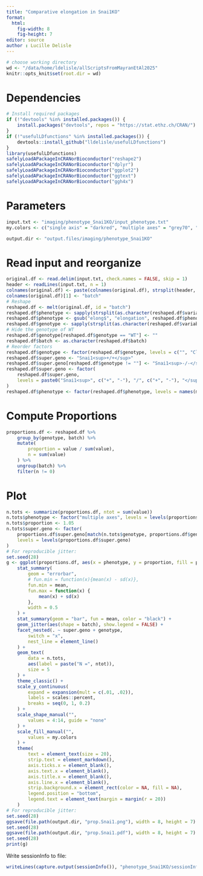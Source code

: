 ```yaml
---
title: "Comparative elongation in Snai1KO"
format:
  html:
    fig-width: 8
    fig-height: 7
editor: source
author : Lucille Delisle
---
```


```r
# choose working directory
wd <- "/data/home/ldelisle/allScriptsFromMayranEtAl2025"
knitr::opts_knit$set(root.dir = wd)
```

# Dependencies

```r
# Install required packages
if (!"devtools" %in% installed.packages()) {
    install.packages("devtools", repos = "https://stat.ethz.ch/CRAN/")
}
if (!"usefulLDfunctions" %in% installed.packages()) {
    devtools::install_github("lldelisle/usefulLDfunctions")
}
library(usefulLDfunctions)
safelyLoadAPackageInCRANorBioconductor("reshape2")
safelyLoadAPackageInCRANorBioconductor("dplyr")
safelyLoadAPackageInCRANorBioconductor("ggplot2")
safelyLoadAPackageInCRANorBioconductor("ggtext")
safelyLoadAPackageInCRANorBioconductor("ggh4x")
```

# Parameters

```r
input.txt <- "imaging/phenotype_Snai1KO/input_phenotype.txt"
my.colors <- c("single axis" = "darkred", "multiple axes" = "grey70", "ovoid weak elongation" = "grey 30")

output.dir <- "output.files/imaging/phenotype_Snai1KO"
```

# Read input and reorganize

```r
original.df <- read.delim(input.txt, check.names = FALSE, skip = 1)
header <- readLines(input.txt, n = 1)
colnames(original.df) <- paste(colnames(original.df), strsplit(header, "\t")[[1]], sep = "__")
colnames(original.df)[1] <- "batch"
# Reshape
reshaped.df <- melt(original.df, id = "batch")
reshaped.df$phenotype <- sapply(strsplit(as.character(reshaped.df$variable), "__"), head, n = 1)
reshaped.df$phenotype <- gsub("elong$", "elongation", reshaped.df$phenotype)
reshaped.df$genotype <- sapply(strsplit(as.character(reshaped.df$variable), "__"), tail, n = 1)
# Hide the genotype of WT
reshaped.df$genotype[reshaped.df$genotype == "WT"] <- ""
reshaped.df$batch <- as.character(reshaped.df$batch)
# Reorder factors
reshaped.df$genotype <- factor(reshaped.df$genotype, levels = c("", "Clone 1", "Clone 2"))
reshaped.df$super.geno <- "Snai1<sup>+/+</sup>"
reshaped.df$super.geno[reshaped.df$genotype != ""] <- "Snai1<sup>-/-</sup>"
reshaped.df$super.geno <- factor(
    reshaped.df$super.geno,
    levels = paste0("Snai1<sup>", c("+", "-"), "/", c("+", "-"), "</sup>")
)
reshaped.df$phenotype <- factor(reshaped.df$phenotype, levels = names(my.colors))
```

# Compute Proportions

```r
proportions.df <- reshaped.df %>%
    group_by(genotype, batch) %>%
    mutate(
        proportion = value / sum(value),
        n = sum(value)
    ) %>%
    ungroup(batch) %>%
    filter(n != 0)
```

# Plot

```r
n.tots <- summarize(proportions.df, ntot = sum(value))
n.tots$phenotype <- factor("multiple axes", levels = levels(proportions.df$phenotype))
n.tots$proportion <- 1.05
n.tots$super.geno <- factor(
    proportions.df$super.geno[match(n.tots$genotype, proportions.df$genotype)],
    levels = levels(proportions.df$super.geno)
)
# For reproducible jitter:
set.seed(28)
g <- ggplot(proportions.df, aes(x = phenotype, y = proportion, fill = phenotype)) +
    stat_summary(
        geom = "errorbar",
        # fun.min = function(x){mean(x) - sd(x)},
        fun.min = mean,
        fun.max = function(x) {
            mean(x) + sd(x)
        },
        width = 0.5
    ) +
    stat_summary(geom = "bar", fun = mean, color = "black") +
    geom_jitter(aes(shape = batch), show.legend = FALSE) +
    facet_nested(. ~ super.geno + genotype,
        switch = "x",
        nest_line = element_line()
    ) +
    geom_text(
        data = n.tots,
        aes(label = paste("N =", ntot)),
        size = 5
    ) +
    theme_classic() +
    scale_y_continuous(
        expand = expansion(mult = c(.01, .02)),
        labels = scales::percent,
        breaks = seq(0, 1, 0.2)
    ) +
    scale_shape_manual("",
        values = 4:14, guide = "none"
    ) +
    scale_fill_manual("",
        values = my.colors
    ) +
    theme(
        text = element_text(size = 20),
        strip.text = element_markdown(),
        axis.ticks.x = element_blank(),
        axis.text.x = element_blank(),
        axis.title.x = element_blank(),
        axis.line.x = element_blank(),
        strip.background.x = element_rect(color = NA, fill = NA),
        legend.position = "bottom",
        legend.text = element_text(margin = margin(r = 20))
    )
# For reproducible jitter:
set.seed(28)
ggsave(file.path(output.dir, "prop.Snai1.png"), width = 8, height = 7)
set.seed(28)
ggsave(file.path(output.dir, "prop.Snai1.pdf"), width = 8, height = 7)
set.seed(28)
print(g)
```

Write sessionInfo to file:

```r
writeLines(capture.output(sessionInfo()), "phenotype_Snai1KO/sessionInfo.txt")
```